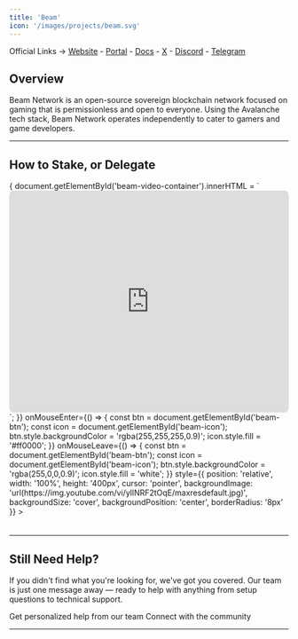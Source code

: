 ```yaml
---
title: 'Beam'
icon: '/images/projects/beam.svg'
---
```


Official Links → [Website](https://onbeam.com/) - [Portal](https://nodes.onbeam.com/) - [Docs](https://docs.onbeam.com/nodes) - [X](https://x.com/BuildOnBeam) - [Discord](https://discord.com/invite/beamgamers) - [Telegram](https://t.me/buildonbeam_news)

## Overview

Beam Network is an open-source sovereign blockchain network focused on gaming that is permissionless and open to everyone. Using the Avalanche tech stack, Beam Network operates independently to cater to gamers and game developers.

---
## How to Stake, or Delegate
<Frame caption="">
  <div id="beam-video-container" style={{position: 'relative', width: '100%', height: '400px'}}>
    <div 
      onClick={() => {
        document.getElementById('beam-video-container').innerHTML = `
          <iframe width="100%" height="400" src="https://www.youtube.com/embed/yllNRF2tOqE?autoplay=1&mute=1&rel=0" 
                  frameBorder="0" allowFullScreen allow="autoplay; encrypted-media" style="border-radius: 8px;"></iframe>
        `;
      }}
      onMouseEnter={() => {
        const btn = document.getElementById('beam-btn');
        const icon = document.getElementById('beam-icon');
        btn.style.backgroundColor = 'rgba(255,255,255,0.9)';
        icon.style.fill = '#ff0000';
      }}
      onMouseLeave={() => {
        const btn = document.getElementById('beam-btn');
        const icon = document.getElementById('beam-icon');
        btn.style.backgroundColor = 'rgba(255,0,0,0.9)';
        icon.style.fill = 'white';
      }}
      style={{
        position: 'relative', width: '100%', height: '400px', cursor: 'pointer',
        backgroundImage: 'url(https://img.youtube.com/vi/yllNRF2tOqE/maxresdefault.jpg)',
        backgroundSize: 'cover', backgroundPosition: 'center', borderRadius: '8px'
      }}
    >
      <div id="beam-btn" style={{
        position: 'absolute', bottom: '16px', right: '16px', width: '50px', height: '50px',
        backgroundColor: 'rgba(255,0,0,0.9)', borderRadius: '50%', display: 'flex',
        alignItems: 'center', justifyContent: 'center', transition: 'all 0.2s ease', pointerEvents: 'none'
      }}>
        <svg id="beam-icon" width="20" height="20" viewBox="0 0 24 24" fill="white">
          <path d="M8 5v14l11-7z"/>
        </svg>
      </div>
    </div>
  </div>
</Frame>


---

## Still Need Help?

If you didn't find what you're looking for, we've got you covered. Our team is just one message away — ready to help with anything from setup questions to technical support.

<CardGroup cols={2}>
  <Card title="Open Support Ticket" icon="rectangle-stack" href="https://discord.com/channels/1217243890352914552/1220638161407836241">
    Get personalized help from our team
  </Card>
  <Card title="Join Discord" icon="message-circle" href="https://discord.com/invite/JDkD4EaqcZ">
    Connect with the community
  </Card>
</CardGroup>

--- 